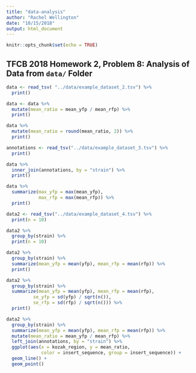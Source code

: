 ```yaml
---
title: "data-analysis"
author: "Rachel Wellington"
date: "10/15/2018"
output: html_document
---
```


```r
knitr::opts_chunk$set(echo = TRUE)
```

## TFCB 2018 Homework 2, Problem 8: Analysis of Data from `data/` Folder 

```r
data <- read_tsv( "../data/example_dataset_2.tsv") %>%
  print()
```
```r
data <- data %>%
  mutate(mean_ratio = mean_yfp / mean_rfp) %>% 
  print()
```

```r
data %>%
  mutate(mean_ratio = round(mean_ratio, 2)) %>% 
  print()
```

```r
annotations <- read_tsv("../data/example_dataset_3.tsv") %>% 
  print()
```

```r
data %>%
  inner_join(annotations, by = "strain") %>% 
  print()
```

```r
data %>%
  summarize(max_yfp = max(mean_yfp),
            max_rfp = max(mean_rfp)) %>%
  print()
```

```r
data2 <- read_tsv("../data/example_dataset_4.tsv") %>% 
  print(n = 10)
```

```r
data2 %>% 
  group_by(strain) %>% 
  print(n = 10)
```

```r
data2 %>%
  group_by(strain) %>%
  summarize(mean_yfp = mean(yfp), mean_rfp = mean(rfp)) %>% 
  print()
```

```r
data2 %>%
  group_by(strain) %>%
  summarize(mean_yfp = mean(yfp), mean_rfp = mean(rfp),
          se_yfp = sd(yfp) / sqrt(n()), 
          se_rfp = sd(rfp) / sqrt(n())) %>%
  print()
```

```r
data2 %>%
  group_by(strain) %>%
  summarize(mean_yfp = mean(yfp), mean_rfp = mean(rfp)) %>% 
  mutate(mean_ratio = mean_yfp / mean_rfp) %>% 
  left_join(annotations, by = "strain") %>%
  ggplot(aes(x = kozak_region, y = mean_ratio,
             color = insert_sequence, group = insert_sequence)) +
  geom_line() +
  geom_point()
```


